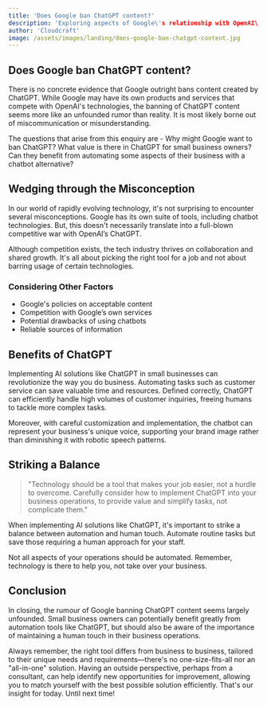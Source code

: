```yaml
---
title: 'Does Google ban ChatGPT content?'
description: 'Exploring aspects of Google\'s relationship with OpenAI\'s Chatbot, GPT-3.'
author: 'Cloudcraft'
image: /assets/images/landing/does-google-ban-chatgpt-content.jpg
---
```


## Does Google ban ChatGPT content?

There is no concrete evidence that Google outright bans content created by ChatGPT. While Google may have its own products and services that compete with OpenAI's technologies, the banning of ChatGPT content seems more like an unfounded rumor than reality. It is most likely borne out of miscommunication or misunderstanding.

The questions that arise from this enquiry are - Why might Google want to ban ChatGPT? What value is there in ChatGPT for small business owners? Can they benefit from automating some aspects of their business with a chatbot alternative?

<ServicesBlurb />

## Wedging through the Misconception

In our world of rapidly evolving technology, it's not surprising to encounter several misconceptions. Google has its own suite of tools, including chatbot technologies. But, this doesn't necessarily translate into a full-blown competitive war with OpenAI’s ChatGPT.

Although competition exists, the tech industry thrives on collaboration and shared growth. It's all about picking the right tool for a job and not about barring usage of certain technologies.

### Considering Other Factors

 * Google's policies on acceptable content
 * Competition with Google’s own services
 * Potential drawbacks of using chatbots
 * Reliable sources of information 

## Benefits of ChatGPT

Implementing AI solutions like ChatGPT in small businesses can revolutionize the way you do business. Automating tasks such as customer service can save valuable time and resources. Defined correctly, ChatGPT can efficiently handle high volumes of customer inquiries, freeing humans to tackle more complex tasks.

Moreover, with careful customization and implementation, the chatbot can represent your business's unique voice, supporting your brand image rather than diminishing it with robotic speech patterns.

<GetStartedBlurb />

## Striking a Balance

<blockquote tip>
"Technology should be a tool that makes your job easier, not a hurdle to overcome. Carefully consider how to implement ChatGPT into your business operations, to provide value and simplify tasks, not complicate them."
</blockquote>

When implementing AI solutions like ChatGPT, it's important to strike a balance between automation and human touch. Automate routine tasks but save those requiring a human approach for your staff.

Not all aspects of your operations should be automated. Remember, technology is there to help you, not take over your business.

## Conclusion

In closing, the rumour of Google banning ChatGPT content seems largely unfounded. Small business owners can potentially benefit greatly from automation tools like ChatGPT, but should also be aware of the importance of maintaining a human touch in their business operations. 

Always remember, the right tool differs from business to business, tailored to their unique needs and requirements—there's no one-size-fits-all nor an "all-in-one" solution. Having an outside perspective, perhaps from a consultant, can help identify new opportunities for improvement, allowing you to match yourself with the best possible solution efficiently. That's our insight for today. Until next time!